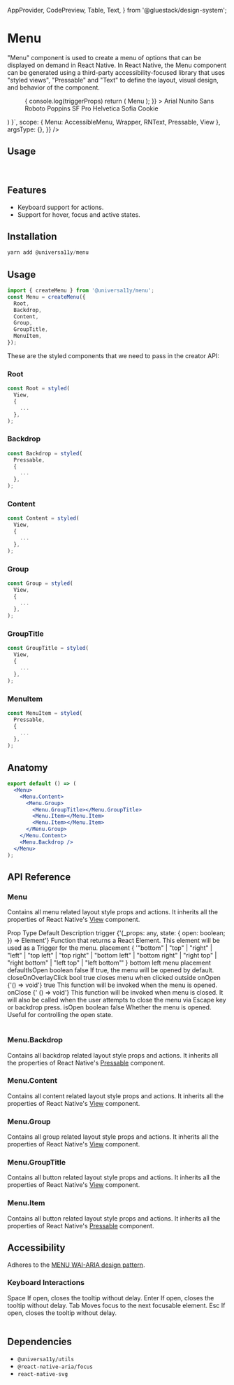 
<Meta title="components/Menu" />


  AppProvider,
  CodePreview,
  Table,
  Text,
} from '@gluestack/design-system';



# Menu

"Menu" component is used to create a menu of options that can be displayed on demand in React Native. In React Native, the Menu component can be generated using a third-party accessibility-focused library that uses "styled views", "Pressable" and "Text" to define the layout, visual design, and behavior of the component.

<AppProvider>
  <CodePreview
    showComponentRenderer={true}
    showArgsController={false}
    metaData={{
      code: ` 
      function App () {
        return (
           <Wrapper>
            <View style={{height:"50vh"}}>
               <Menu
              placement={'right'}
              trigger={(triggerProps) => {
                 console.log(triggerProps)
                return (
                  <Pressable  {...triggerProps} >
                    <RNText>Menu</RNText>
                  </Pressable>
                );
              }}
            >
              <Menu.Content zIndex={100}>
                <Menu.Item>
                  <RNText style={{ padding: 12 }}>Arial</RNText>
                </Menu.Item>
                <Menu.Item>
                  <RNText style={{ padding: 12 }}>Nunito Sans</RNText>
                </Menu.Item>
                <Menu.Item>
                  <RNText style={{ padding: 12 }}>Roboto</RNText>
                </Menu.Item>
                <Menu.Item>
                  <RNText style={{ padding: 12 }}>Poppins</RNText>
                </Menu.Item>
                <Menu.Item>
                  <RNText style={{ padding: 12 }}>SF Pro</RNText>
                </Menu.Item>
                <Menu.Item>
                  <RNText style={{ padding: 12 }}>Helvetica</RNText>
                </Menu.Item>
                <Menu.Item isDisabled>
                  <RNText style={{ padding: 12 }}>Sofia</RNText>
                </Menu.Item>
                <Menu.Item>
                  <RNText style={{ padding: 12 }}>Cookie</RNText>
                </Menu.Item>
              </Menu.Content>
              <Menu.Backdrop />
            </Menu>
            </View>  
          </Wrapper>
       )
    }`,
      scope: { Menu: AccessibleMenu, Wrapper, RNText, Pressable, View },
      argsType: {},
    }}
  />
</AppProvider>

<br />

## Usage

<br />

## Features

- Keyboard support for actions.
- Support for hover, focus and active states.

## Installation

```jsx
yarn add @universa11y/menu
```

## Usage

```jsx
import { createMenu } from '@universa11y/menu';
const Menu = createMenu({
  Root,
  Backdrop,
  Content,
  Group,
  GroupTitle,
  MenuItem,
});
```

These are the styled components that we need to pass in the creator API:

### Root

```jsx
const Root = styled(
  View,
  {
    ...
  },
);
```

### Backdrop

```jsx
const Backdrop = styled(
  Pressable,
  {
    ...
  },
);
```

### Content

```jsx
const Content = styled(
  View,
  {
    ...
  },
);
```

### Group

```jsx
const Group = styled(
  View,
  {
    ...
  },
);
```

### GroupTitle

```jsx
const GroupTitle = styled(
  View,
  {
    ...
  },
);
```

### MenuItem

```jsx
const MenuItem = styled(
  Pressable,
  {
    ...
  },
);
```

## Anatomy

```jsx
export default () => (
  <Menu>
    <Menu.Content>
      <Menu.Group>
        <Menu.GroupTitle></Menu.GroupTitle>
        <Menu.Item></Menu.Item>
        <Menu.Item></Menu.Item>
      </Menu.Group>
    </Menu.Content>
    <Menu.Backdrop />
  </Menu>
);
```

## API Reference

### Menu

Contains all menu related layout style props and actions.
It inherits all the properties of React Native's [View](https://reactnative.dev/docs/view#props) component.

<AppProvider>
  <Table>
    <Table.THead sx={{ _dark: { bg: '$gray800' }, _light: { bg: '$gray100' } }}>
      <Table.TR>
        <Table.TH>
          <Text>Prop</Text>
        </Table.TH>
        <Table.TH>
          <Text>Type</Text>
        </Table.TH>
        <Table.TH>
          <Text>Default</Text>
        </Table.TH>
        <Table.TH>
          <Text>Description</Text>
        </Table.TH>
      </Table.TR>
    </Table.THead>
    <Table.TBody>
      <Table.TR>
        <Table.TD>
          <Text>trigger</Text>
        </Table.TD>
        <Table.TD>
          <Text>{'(_props: any, state: { open: boolean; }) => Element'}</Text>
        </Table.TD>
        <Table.TD>
          <Text></Text>
        </Table.TD>
        <Table.TD>
          <Text>
            Function that returns a React Element. This element will be used as
            a Trigger for the menu.
          </Text>
        </Table.TD>
      </Table.TR>
      <Table.TR>
        <Table.TD>
          <Text>placement</Text>
        </Table.TD>
        <Table.TD>
          <Text>
            {
              '"bottom" | "top" | "right" | "left" | "top left" | "top right" | "bottom left" | "bottom right" | "right top" | "right bottom" | "left top" | "left bottom"'
            }
          </Text>
        </Table.TD>
        <Table.TD>
          <Text>bottom left</Text>
        </Table.TD>
        <Table.TD>
          <Text>menu placement</Text>
        </Table.TD>
      </Table.TR>
      <Table.TR>
        <Table.TD>
          <Text>defaultIsOpen</Text>
        </Table.TD>
        <Table.TD>
          <Text>boolean</Text>
        </Table.TD>
        <Table.TD>
          <Text>false</Text>
        </Table.TD>
        <Table.TD>
          <Text>If true, the menu will be opened by default.</Text>
        </Table.TD>
      </Table.TR>
      <Table.TR>
        <Table.TD>
          <Text>closeOnOverlayClick</Text>
        </Table.TD>
        <Table.TD>
          <Text>bool</Text>
        </Table.TD>
        <Table.TD>
          <Text>true</Text>
        </Table.TD>
        <Table.TD>
          <Text>closes menu when clicked outside</Text>
        </Table.TD>
      </Table.TR>
      <Table.TR>
        <Table.TD>
          <Text>onOpen</Text>
        </Table.TD>
        <Table.TD>
          <Text>{'() => void'}</Text>
        </Table.TD>
        <Table.TD>
          <Text>true</Text>
        </Table.TD>
        <Table.TD>
          <Text>This function will be invoked when the menu is opened.</Text>
        </Table.TD>
      </Table.TR>
      <Table.TR>
        <Table.TD>
          <Text>onClose</Text>
        </Table.TD>
        <Table.TD>
          <Text>{' () => void'}</Text>
        </Table.TD>
        <Table.TD>
          <Text></Text>
        </Table.TD>
        <Table.TD>
          <Text>
            This function will be invoked when menu is closed. It will also be
            called when the user attempts to close the menu via Escape key or
            backdrop press.
          </Text>
        </Table.TD>
      </Table.TR>
      <Table.TR>
        <Table.TD>
          <Text>isOpen</Text>
        </Table.TD>
        <Table.TD>
          <Text>boolean</Text>
        </Table.TD>
        <Table.TD>
          <Text>false</Text>
        </Table.TD>
        <Table.TD>
          <Text>
            Whether the menu is opened. Useful for controlling the open state.
          </Text>
        </Table.TD>
      </Table.TR>
    </Table.TBody>
  </Table>
</AppProvider>

### Menu.Backdrop

Contains all backdrop related layout style props and actions.
It inherits all the properties of React Native's [Pressable](https://reactnative.dev/docs/pressable#props) component.

### Menu.Content

Contains all content related layout style props and actions.
It inherits all the properties of React Native's [View](https://reactnative.dev/docs/view#props) component.

### Menu.Group

Contains all group related layout style props and actions.
It inherits all the properties of React Native's [View](https://reactnative.dev/docs/view#props) component.

### Menu.GroupTitle

Contains all button related layout style props and actions.
It inherits all the properties of React Native's [View](https://reactnative.dev/docs/view#props) component.

### Menu.Item

Contains all button related layout style props and actions.
It inherits all the properties of React Native's [Pressable](https://reactnative.dev/docs/pressable#props) component.

## Accessibility

Adheres to the [MENU WAI-ARIA design pattern]('https://www.w3.org/WAI/ARIA/apg/#menu').

### Keyboard Interactions

<AppProvider>
  <Table>
    <Table.TBody>
      <Table.TR>
        <Table.TD>
          <Text>Space</Text>
        </Table.TD>
        <Table.TD>
          <Text>If open, closes the tooltip without delay.</Text>
        </Table.TD>
      </Table.TR>
      <Table.TR>
        <Table.TD>
          <Text>Enter</Text>
        </Table.TD>
        <Table.TD>
          <Text>If open, closes the tooltip without delay.</Text>
        </Table.TD>
      </Table.TR>
      <Table.TR>
        <Table.TD>
          <Text>Tab</Text>
        </Table.TD>
        <Table.TD>
          <Text>Moves focus to the next focusable element.</Text>
        </Table.TD>
      </Table.TR>
      <Table.TR>
        <Table.TD>
          <Text>Esc</Text>
        </Table.TD>
        <Table.TD>
          <Text>If open, closes the tooltip without delay.</Text>
        </Table.TD>
      </Table.TR>
    </Table.TBody>
  </Table>
</AppProvider>

## Dependencies

- `@universa11y/utils`
- `@react-native-aria/focus`
- `react-native-svg`
